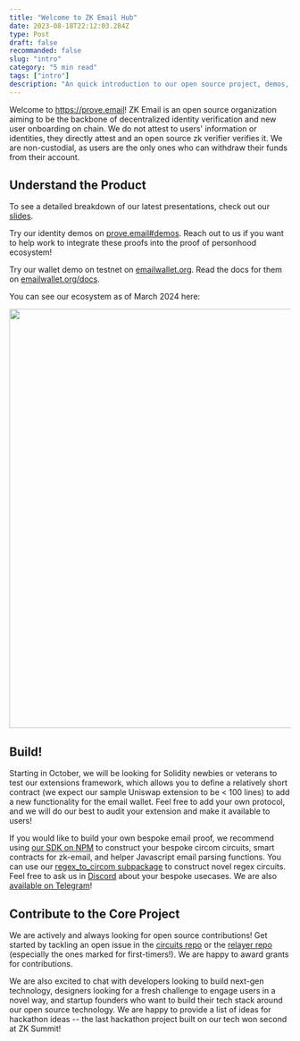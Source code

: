 ```yaml
---
title: "Welcome to ZK Email Hub"
date: 2023-08-18T22:12:03.284Z
type: Post
draft: false
recommanded: false
slug: "intro"
category: "5 min read"
tags: ["intro"]
description: "An quick introduction to our open source project, demos, and progress."
---
```


Welcome to https://prove.email! ZK Email is an open source organization aiming to be the backbone of decentralized identity verification and new user onboarding on chain. We do not attest to users' information or identities, they directly attest and an open source zk verifier verifies it. We are non-custodial, as users are the only ones who can withdraw their funds from their account.

## Understand the Product

To see a detailed breakdown of our latest presentations, check out our [slides](http://slides.prove.email).

Try our identity demos on [prove.email#demos](https://prove.email#demos). Reach out to us if you want to help work to integrate these proofs into the proof of personhood ecosystem!

Try our wallet demo on testnet on [emailwallet.org](https://emailwallet.org). Read the docs for them on [emailwallet.org/docs](http://emailwallet.org/docs).

You can see our ecosystem as of March 2024 here:

<p align="center">
<img src="/zkemail_breakdown2.png" width="750"/>
</p>

## Build!

Starting in October, we will be looking for Solidity newbies or veterans to test our extensions framework, which allows you to define a relatively short contract (we expect our sample Uniswap extension to be < 100 lines) to add a new functionality for the email wallet. Feel free to add your own protocol, and we will do our best to audit your extension and make it available to users!

If you would like to build your own bespoke email proof, we recommend using [our SDK on NPM](https://www.npmjs.com/search?q=%40zk-email) to construct your bespoke circom circuits, smart contracts for zk-email, and helper Javascript email parsing functions. You can use our [regex_to_circom subpackage](https://www.npmjs.com/search?q=%40zk-email) to construct novel regex circuits. Feel free to ask us in [Discord]() about your bespoke usecases. We are also [available on Telegram](https://t.me/zkemail)!

## Contribute to the Core Project

We are actively and always looking for open source contributions! Get started by tackling an open issue in the [circuits repo](https://github.com/zkemail/zk-email-verify/issues) or the [relayer repo](https://github.com/zkemail/relayer/issues) (especially the ones marked for first-timers!). We are happy to award grants for contributions.

We are also excited to chat with developers looking to build next-gen technology, designers looking for a fresh challenge to engage users in a novel way, and startup founders who want to build their tech stack around our open source technology. We are happy to provide a list of ideas for hackathon ideas -- the last hackathon project built on our tech won second at ZK Summit!
